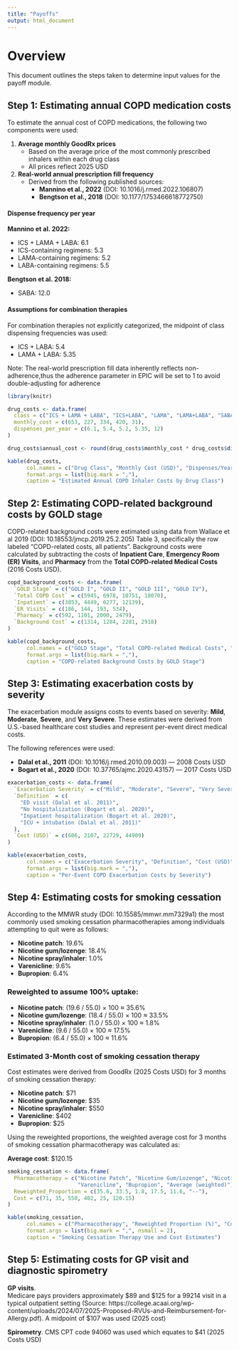 ```yaml
---
title: "Payoffs"
output: html_document
---
```


# Overview

This document outlines the steps taken to determine input values for the payoff module. 

## Step 1: Estimating annual COPD medication costs

To estimate the annual cost of COPD medications, the following two components were used:

1. **Average monthly GoodRx prices**  
   - Based on the average price of the most commonly prescribed inhalers within each drug class  
   - All prices reflect 2025 USD

2. **Real-world annual prescription fill frequency**  
   - Derived from the following published sources:
     - **Mannino et al., 2022** (DOI: 10.1016/j.rmed.2022.106807)
     - **Bengtson et al., 2018** (DOI: 10.1177/1753466618772750)


#### Dispense frequency per year

**Mannino et al. 2022:**

- ICS + LAMA + LABA: 6.1  
- ICS-containing regimens: 5.3  
- LAMA-containing regimens: 5.2  
- LABA-containing regimens: 5.5  

**Bengtson et al. 2018:**

- SABA: 12.0  

#### Assumptions for combination therapies

For combination therapies not explicitly categorized, the midpoint of class dispensing frequencies was used:

- ICS + LABA: 5.4  
- LAMA + LABA: 5.35

Note: The real-world prescription fill data inherently reflects non-adherence,thus the adherence parameter in EPIC will be set to 1 to avoid double-adjusting for adherence

```r

library(knitr)

drug_costs <- data.frame(
  class = c("ICS + LAMA + LABA", "ICS+LABA", "LAMA", "LAMA+LABA", "SABA"),
  monthly_cost = c(653, 227, 334, 420, 31),
  dispenses_per_year = c(6.1, 5.4, 5.2, 5.35, 12)
)

drug_costs$annual_cost <- round(drug_costs$monthly_cost * drug_costs$dispenses_per_year, 2)

kable(drug_costs,
      col.names = c("Drug Class", "Monthly Cost (USD)", "Dispenses/Year", "Estimated Annual Cost (USD)"),
      format.args = list(big.mark = ","),
      caption = "Estimated Annual COPD Inhaler Costs by Drug Class")

```

## Step 2: Estimating COPD-related background costs by GOLD stage

COPD-related background costs were estimated using data from Wallace et al 2019 (DOI: 10.18553/jmcp.2019.25.2.205) Table 3, specifically the row labeled "COPD-related costs, all patients". Background costs were calculated by subtracting the costs of **Inpatient Care**, **Emergency Room (ER) Visits**, and **Pharmacy** from the **Total COPD-related Medical Costs** (2016 Costs USD). 

```r

copd_background_costs <- data.frame(
  `GOLD Stage` = c("GOLD I", "GOLD II", "GOLD III", "GOLD IV"),
  `Total COPD Cost` = c(5945, 6978, 10751, 18070),
  `Inpatient` = c(3853, 4449, 6277, 12139),
  `ER Visits` = c(186, 144, 193, 534),
  `Pharmacy` = c(592, 1101, 2000, 2479),
  `Background Cost` = c(1314, 1284, 2281, 2918)
)

kable(copd_background_costs,
      col.names = c("GOLD Stage", "Total COPD-related Medical Costs", "Inpatient", "ER Visits", "Pharmacy", "Background Cost (USD)"),
      format.args = list(big.mark = ","),
      caption = "COPD-related Background Costs by GOLD Stage")

```

## Step 3: Estimating exacerbation costs by severity

The exacerbation module assigns costs to events based on severity: **Mild**, **Moderate**, **Severe**, and **Very Severe**. These estimates were derived from U.S.-based healthcare cost studies and represent per-event direct medical costs.

The following references were used:

- **Dalal et al., 2011** (DOI: 10.1016/j.rmed.2010.09.003) — 2008 Costs USD  
- **Bogart et al., 2020** (DOI: 10.37765/ajmc.2020.43157) — 2017 Costs USD

```r

exacerbation_costs <- data.frame(
  `Exacerbation Severity` = c("Mild", "Moderate", "Severe", "Very Severe"),
  `Definition` = c(
    "ED visit (Dalal et al. 2011)",
    "No hospitalization (Bogart et al. 2020)",
    "Inpatient hospitalization (Bogart et al. 2020)",
    "ICU + intubation (Dalal et al. 2011)"
  ),
  `Cost (USD)` = c(606, 2107, 22729, 44909)
)

kable(exacerbation_costs,
      col.names = c("Exacerbation Severity", "Definition", "Cost (USD)"),
      format.args = list(big.mark = ","),
      caption = "Per-Event COPD Exacerbation Costs by Severity")

```

## Step 4: Estimating costs for smoking cessation 

According to the MMWR study (DOI: 10.15585/mmwr.mm7329a1) the most commonly used smoking cessation pharmacotherapies among individuals attempting to quit were as follows:

- **Nicotine patch**: 19.6%  
- **Nicotine gum/lozenge**: 18.4%  
- **Nicotine spray/inhaler**: 1.0%  
- **Varenicline**: 9.6%  
- **Bupropion**: 6.4%  

### Reweighted to assume 100% uptake:

- **Nicotine patch**: (19.6 / 55.0) × 100 ≈ 35.6%  
- **Nicotine gum/lozenge**: (18.4 / 55.0) × 100 ≈ 33.5%  
- **Nicotine spray/inhaler**: (1.0 / 55.0) × 100 ≈ 1.8%  
- **Varenicline**: (9.6 / 55.0) × 100 ≈ 17.5%  
- **Bupropion**: (6.4 / 55.0) × 100 ≈ 11.6%  

### Estimated 3-Month cost of smoking cessation therapy

Cost estimates were derived from GoodRx (2025 Costs USD) for 3 months of smoking cessation therapy:

- **Nicotine patch**: \$71  
- **Nicotine gum/lozenge**: \$35  
- **Nicotine spray/inhaler**: \$550  
- **Varenicline**: \$402  
- **Bupropion**: \$25  

Using the reweighted proportions, the weighted average cost for 3 months of smoking cessation pharmacotherapy was calculated as:

**Average cost**: \$120.15

```r

smoking_cessation <- data.frame(
  Pharmacotherapy = c("Nicotine Patch", "Nicotine Gum/Lozenge", "Nicotine Spray/Inhaler", 
                      "Varenicline", "Bupropion", "Average (weighted)"),
  Reweighted_Proportion = c(35.6, 33.5, 1.8, 17.5, 11.6, "--"),
  Cost = c(71, 35, 550, 402, 25, 120.15)
)

kable(smoking_cessation,
      col.names = c("Pharmacotherapy", "Reweighted Proportion (%)", "Cost (USD) "),
      format.args = list(big.mark = ",", nsmall = 2),
      caption = "Smoking Cessation Therapy Use and Cost Estimates")

```

## Step 5: Estimating costs for GP visit and diagnostic spirometry 

**GP visits**.  
Medicare pays providers approximately $89 and $125 for a 99214 visit in a typical outpatient setting (Source: https://college.acaai.org/wp-content/uploads/2024/07/2025-Proposed-RVUs-and-Reimbursement-for-Allergy.pdf). A midpoint of $107 was used (2025 cost)

**Spirometry**. 
CMS CPT code 94060 was used which equates to $41 (2025 Costs USD)


